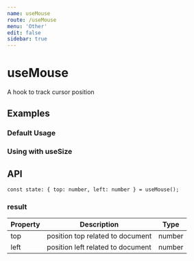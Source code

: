 ```yaml
---
name: useMouse
route: /useMouse
menu: 'Other'
edit: false
sidebar: true
---
```





# useMouse

A hook to track cursor position

## Examples

### Default Usage
<JackBox tsCode={Demo1CodeTsx} jsCode={Demo1CodeJsx} demoName='Default usage' description='tracking cursor position' >
  <Demo1 />
</JackBox>

### Using with useSize
<JackBox tsCode={Demo2CodeTsx} jsCode={Demo2CodeJsx} demoName='Using with useSize' description='tracking whether mouse is inside a div' >
  <Demo2 />
</JackBox>

## API
```
const state: { top: number, left: number } = useMouse();
```

### result

| Property | Description | Type |
|----------|-------------|------|
| top     | position top related to document  | number  |
| left     | position left related to document  | number  |